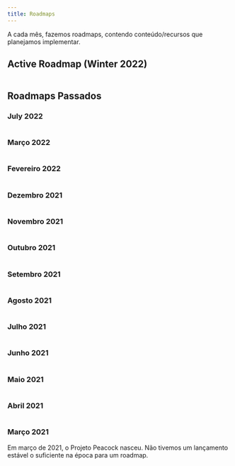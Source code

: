 ```yaml
---
title: Roadmaps
---
```



A cada mês, fazemos roadmaps, contendo conteúdo/recursos que planejamos implementar.

## Active Roadmap (Winter 2022)

<Image img={Winter2022Roadmap} />

## Roadmaps Passados

### July 2022

<Image img={July2022Roadmap} />

### Março 2022

<Image img={March2022Roadmap} />

### Fevereiro 2022

<Image img={Febuary2022Roadmap} />

### Dezembro 2021

<Image img={December2021Roadmap} />

### Novembro 2021

<Image img={November2021Roadmap} />

### Outubro 2021

<Image img={October2021Roadmap} />

### Setembro 2021

<Image img={September2021Roadmap} />

### Agosto 2021

<Image img={August2021Roadmap} />

### Julho 2021

<Image img={July2021Roadmap} />

### Junho 2021

<Image img={June2021Roadmap} />

### Maio 2021

<Image img={May2021Roadmap} />

### Abril 2021

<Image img={April2021Roadmap} />

### Março 2021

Em março de 2021, o Projeto Peacock nasceu. Não tivemos um lançamento estável o suficiente na época para um roadmap.
